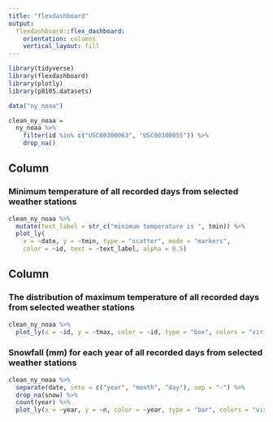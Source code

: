 ```yaml
---
title: "flexdashboard"
output: 
  flexdashboard::flex_dashboard:
    orientation: columns
    vertical_layout: fill
---
```


```r
library(tidyverse)
library(flexdashboard)
library(plotly)
library(p8105.datasets)
```

```r
data("ny_noaa")

clean_ny_noaa = 
  ny_noaa %>% 
    filter(id %in% c("USC00300063", "USC00300055")) %>% 
    drop_na()
```

Column {data-width=650}
-----------------------------------------------------------------------

### Minimum temperature of all recorded days from selected weather stations

```r
clean_ny_noaa %>%
  mutate(text_label = str_c("minimum temperature is ", tmin)) %>% 
  plot_ly(
    x = ~date, y = ~tmin, type = "scatter", mode = "markers",
    color = ~id, text = ~text_label, alpha = 0.5)
```

Column {data-width=350}
-----------------------------------------------------------------------

### The distribution of maximum temperature of all recorded days from selected weather stations

```r
clean_ny_noaa %>% 
  plot_ly(x = ~id, y = ~tmax, color = ~id, type = "box", colors = "viridis")
```

### Snowfall (mm) for each year of all recorded days from selected weather stations

```r
clean_ny_noaa %>% 
  separate(date, into = c("year", "month", "day"), sep = "-") %>%
  drop_na(snow) %>% 
  count(year) %>%
  plot_ly(x = ~year, y = ~n, color = ~year, type = "bar", colors = "viridis")
```

